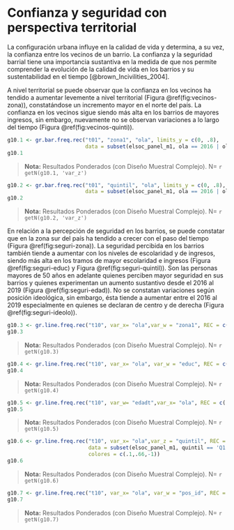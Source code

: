 # Confianza y seguridad con perspectiva territorial

La configuración urbana influye en la calidad de vida y determina, a su vez, la confianza entre los vecinos de un barrio. La confianza y la seguridad barrial tiene una importancia sustantiva en la medida de que nos permite comprender la evolución de la calidad de vida en los barrios y su sustentabilidad en el tiempo [@brown_Incivilities_2004].


A nivel territorial se puede observar que la confianza en los vecinos ha tendido a aumentar levemente a nivel territorial (Figura \@ref(fig:vecinos-zona)), constatándose un incremento mayor en el norte del país. La confianza en los vecinos sigue siendo más alta en los barrios de mayores ingresos, sin embargo, nuevamente no se observan variaciones a lo largo del tiempo (Figura \@ref(fig:vecinos-quinti)). 

<!-- ### 10.1 En términos generales, ¿cuánto confía usted en sus vecinos? Según ola del estudio y zona geográfica. Suma de Respuestas “Bastante” y “Mucho”.  -->
```r
g10.1 <- gr.bar.freq.rec("t01", "zona1", "ola", limits_y = c(0, .8), 
                         data = subset(elsoc_panel_m1, ola == 2016 | ola == 2019))
g10.1

```

>**Nota:** Resultados Ponderados (con Diseño Muestral Complejo). N= `r getN(g10.1, 'var_z')`

<!-- ### 10.2 En términos generales, ¿cuánto confía usted en sus vecinos? Según ola del estudio y nivel educacional. Suma de Respuestas “Bastante” y “Mucho”. -->
```r
g10.2 <- gr.bar.freq.rec("t01", "quintil", "ola", limits_y = c(0, .8), 
                         data = subset(elsoc_panel_m1, ola == 2016 | ola == 2019))
g10.2
```

>**Nota:** Resultados Ponderados (con Diseño Muestral Complejo). N= `r getN(g10.2, 'var_z')`

En relación a la percepción de seguridad en los barrios, se puede constatar que en la zona sur del país ha tendido a crecer con el paso del tiempo (Figura \@ref(fig:seguri-zona)). La seguridad percibida en los barrios también tiende a aumentar con los niveles de escolaridad y de ingresos, siendo más alta en los tramos de mayor escolaridad e ingresos (Figura \@ref(fig:seguri-educ) y Figura \@ref(fig:seguri-quintil)). Son las personas mayores de 50 años en adelante quienes perciben mayor seguridad en sus barrios y quienes experimentan un aumento sustantivo desde el 2016 al 2019 (Figura \@ref(fig:seguri-edad)). No se constatan variaciones según posición ideológica, sin embargo, ésta tiende a aumentar entre el 2016 al 2019 especialmente en quienes se declaran de centro y de derecha (Figura \@ref(fig:seguri-ideolo)).

<!-- ### 10.3 ¿Qué tan seguro o inseguro se siente en el barrio o vecindario donde usted vive? Según ola del estudio y zona geográfica. Suma de Respuestas "Seguro" o ”Muy Seguro".  -->

```r
g10.3 <- gr.line.freq.rec("t10", var_x= "ola",var_w = "zona1", REC = c('Muy seguro', 'Seguro'))
g10.3
```

>**Nota:** Resultados Ponderados (con Diseño Muestral Complejo). N= `r getN(g10.3)`

<!-- ### 10.4 ¿Qué tan seguro o inseguro se siente en el barrio o vecindario donde usted vive? Según ola del estudio y nivel educacional. Suma de Respuestas "Seguro" o ”Muy Seguro". -->
```r
g10.4 <- gr.line.freq.rec("t10", var_x= "ola", var_w = "educ", REC = c('Muy seguro', 'Seguro'))
g10.4
```

>**Nota:** Resultados Ponderados (con Diseño Muestral Complejo). N= `r getN(g10.4)`

<!-- ### 10.5 ¿Qué tan seguro o inseguro se siente en el barrio o vecindario donde usted vive? Según ola del estudio y tramos de edad. Suma de Respuestas "Seguro" o ”Muy Seguro". -->
```r
g10.5 <- gr.line.freq.rec("t10", var_w= "edadt",var_x= "ola", REC = c('Muy seguro', 'Seguro'))
g10.5
```

>**Nota:** Resultados Ponderados (con Diseño Muestral Complejo). N= `r getN(g10.5)`

<!-- ### 10.6 ¿Qué tan seguro o inseguro se siente en el barrio o vecindario donde usted vive? Según ola del estudio y quintiles de ingreso per capita. Suma de Respuestas "Seguro" o ”Muy Seguro". -->
```r

g10.6 <- gr.line.freq.rec("t10", var_x= "ola",var_z = "quintil", REC = c('Muy seguro', 'Seguro'),
                          data = subset(elsoc_panel_m1, quintil == 'Q1'| quintil == 'Q5'),
                          colores = c(.1,.66,-1))
g10.6
```

>**Nota:** Resultados Ponderados (con Diseño Muestral Complejo). N= `r getN(g10.6)`

<!-- ### 10.7 ¿Qué tan seguro o inseguro se siente en el barrio o vecindario donde usted vive? Según ola del estudio e ideología política. Suma de Respuestas "Seguro" o ”Muy Seguro". -->
```r
g10.7 <- gr.line.freq.rec("t10", var_x= "ola", var_w = "pos_id", REC = c('Muy seguro', 'Seguro'))
g10.7
```

>**Nota:** Resultados Ponderados (con Diseño Muestral Complejo). N= `r getN(g10.7)`
 